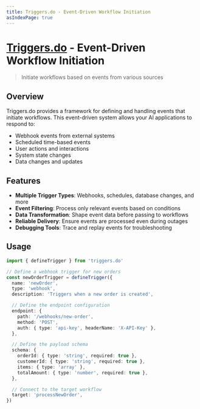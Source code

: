 ```yaml
---
title: Triggers.do - Event-Driven Workflow Initiation
asIndexPage: true
---
```


# [Triggers.do](https://triggers.do) - Event-Driven Workflow Initiation

> Initiate workflows based on events from various sources

## Overview

Triggers.do provides a framework for defining and handling events that initiate workflows. This event-driven system allows your AI applications to respond to:

- Webhook events from external systems
- Scheduled time-based events
- User actions and interactions
- System state changes
- Data changes and updates

## Features

- **Multiple Trigger Types**: Webhooks, schedules, database changes, and more
- **Event Filtering**: Process only relevant events based on conditions
- **Data Transformation**: Shape event data before passing to workflows
- **Reliable Delivery**: Ensure events are processed even during outages
- **Debugging Tools**: Trace and replay events for troubleshooting

## Usage

```typescript
import { defineTrigger } from 'triggers.do'

// Define a webhook trigger for new orders
const newOrderTrigger = defineTrigger({
  name: 'newOrder',
  type: 'webhook',
  description: 'Triggers when a new order is created',

  // Define the endpoint configuration
  endpoint: {
    path: '/webhooks/new-order',
    method: 'POST',
    auth: { type: 'api-key', headerName: 'X-API-Key' },
  },

  // Define the payload schema
  schema: {
    orderId: { type: 'string', required: true },
    customerId: { type: 'string', required: true },
    items: { type: 'array' },
    totalAmount: { type: 'number', required: true },
  },

  // Connect to the target workflow
  target: 'processNewOrder',
})
```
